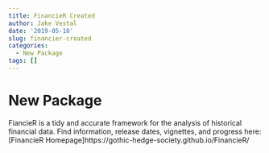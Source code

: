 ```yaml
---
title: FinancieR Created
author: Jake Vestal
date: '2019-05-18'
slug: financier-created
categories:
  - New Package
tags: []
---
```


# New Package

FiancieR is a tidy and accurate framework for the analysis of historical financial data. Find information, release dates, vignettes, and progress here: 
[FinancieR Homepage]https://gothic-hedge-society.github.io/FinancieR/
